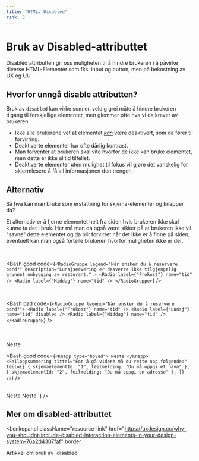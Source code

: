 ```yaml
---
title: "HTML: Disabled"
rank: 3
---
```


# Bruk av Disabled-attributtet

Disabled attributten gir oss muligheten til å hindre brukeren i å påvirke
diverse HTML-Elementer som fks: input og button, men på bekostning av UX og
UU.

<TableOfContents />

## Hvorfor unngå disable attributten?

Bruk av `disabled` kan virke som en veldig grei måte å hindre brukeren tilgang til forskjellige elementer, men glemmer ofte hva vi da krever av brukeren.

- Ikke alle brukerene vet at elementet <i><u>kan</u></i> være deaktivert, som da fører til forvirring.
- Deaktiverte elementer har ofte dårlig kontrast.
- Man forventer at brukeren skal vite hvorfor de ikke kan bruke elementet, men dette er ikke alltid tilfellet.
- Deaktiverte elementer uten mulighet til fokus vil gjøre det vanskelig for skjermlesere å få all informasjonen den trenger.

## Alternativ

Så hva kan man bruke som erstattning for skjema-elementer og knapper da?

Et alternativ er å fjerne elementet helt fra siden hvis brukeren ikke skal kunne ta det i bruk.
Her må man da også være sikker på at brukeren ikke vil "savne" dette elementet og da blir forvirret når det ikke er å finne på siden, eventuelt kan man også fortelle brukeren hvorfor muligheten ikke er der.

<br />

<Preview noCode>
  <RadioGruppe
    legend="Når ønsker du å reservere bord?"
    description="Lunsjservering er desverre ikke tilgjengelig grunnet ombygging av resturant."
  >
    <Radio label={"Frokost"} name="tid" />
    <Radio label={"Middag"} name="tid" />
  </RadioGruppe>

  <Bash
    good
    code={`<RadioGruppe
      legend="Når ønsker du å reservere bord?"
      description="Lunsjservering er desverre ikke tilgjengelig grunnet ombygging av resturant."
    >
      <Radio label={"Frokost"} name="tid" />
      <Radio label={"Middag"} name="tid" />
    </RadioGruppe>`}
/>
</Preview>

<br />
<Preview noCode>
  <RadioGruppe legend="Når ønsker du å reservere bord?">
    <Radio label={"Frokost"} name="tid" />
    <Radio label={"Lunsj"} name="tid" disabled />
    <Radio label={"Middag"} name="tid" />
  </RadioGruppe>

  <Bash
    bad
    code={`<RadioGruppe legend="Når ønsker du å reservere bord?">
      <Radio label={"Frokost"} name="tid" />
      <Radio label={"Lunsj"} name="tid" disabled />
      <Radio label={"Middag"} name="tid" />
    </RadioGruppe>`}
  />
</Preview>

<br />
<br />

<Preview noCode>
<Knapp className="doButton" type="hoved">
  Neste
</Knapp>
<Feiloppsummering
  className="botMargin"
  tittel="For å gå videre må du rette opp følgende:"
  feil={[
    { skjemaelementId: "1", feilmelding: "Du må oppgi et navn" },
    { skjemaelementId: "2", feilmelding: "Du må oppgi en adresse" },
  ]}
/>

<Bash
  good
  code={`<Knapp type="hoved">
    Neste
  </Knapp>
  <Feiloppsummering
    tittel="For å gå videre må du rette opp følgende:"
    feil={[
      { skjemaelementId: "1", feilmelding: "Du må oppgi et navn" },
      { skjemaelementId: "2", feilmelding: "Du må oppgi en adresse" },
    ]}
/>`}
/>
</Preview>

<br />

<Preview noCode>
  <Knapp className="botMargin" type="hoved" disabled>
    Neste
  </Knapp>
  <Bash
    bad
    code={`<Knapp type="hoved" disabled>
    Neste
</Knapp>`}
  />
</Preview>

<br />

## Mer om disabled-attributtet

<Lenkepanel
  className="resource-link"
  href="https://uxdesign.cc/why-you-shouldnt-include-disabled-interaction-elements-in-your-design-system-76a2d4307faf"
  border
>
  <Undertittel className="lenkepanel__heading">
    Artikkel om bruk av `disabled`
  </Undertittel>
</Lenkepanel>
